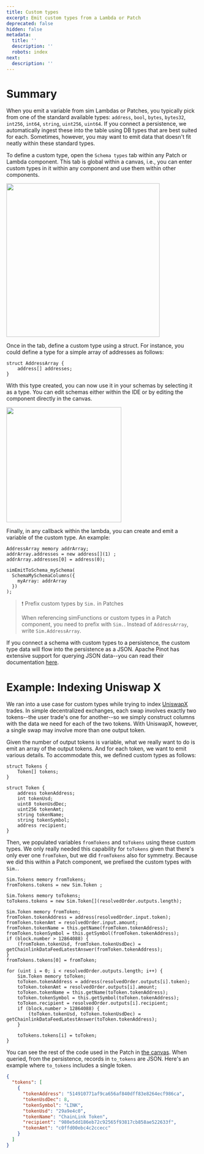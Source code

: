 ```yaml
---
title: Custom types
excerpt: Emit custom types from a Lambda or Patch
deprecated: false
hidden: false
metadata:
  title: ''
  description: ''
  robots: index
next:
  description: ''
---
```

# Summary

When you emit a variable from sim Lambdas or Patches, you typically pick from one of the standard available types: `address`, `bool`, `bytes`, `bytes32`, `int256`, `int64`, `string`, `uint256`, `uint64`. If you connect a persistence, we automatically ingest these into the table using DB types that are best suited for each. Sometimes, however, you may want to emit data that doesn't fit neatly within these standard types.

To define a custom type, open the `Schema types` tab within any Patch or Lambda component. This tab is global within a canvas, i.e., you can enter custom types in it within any component and use them within other components.

<Image align="center" className="border" width="400px" border={true} src="https://files.readme.io/80611582d9faeb8483bd89b9dbb3c56c5c06a2f76c70fe21f7546492478fbcf2-image.png" />

Once in the tab, define a custom type using a struct. For instance, you could define a type for a simple array of addresses as follows:

```sol
struct AddressArray {
    address[] addresses;
}
```

With this type created, you can now use it in your schemas by selecting it as a type. You can edit schemas either within the IDE or by editing the component directly in the canvas.

<Image align="center" className="border" width="300px" border={true} src="https://files.readme.io/c5bf44bbc5f583e502cab85f1654ccc4bb0130f014341fcbbb8791d5b3522854-image.png" />

Finally, in any callback within the lambda, you can create and emit a variable of the custom type. An example:

```sol
AddressArray memory addrArray;
addrArray.addresses = new address[](1) ;
addrArray.addresses[0] = address(0);

simEmitToSchema_mySchema(
  SchemaMySchemaColumns({
    myArray: addrArray
  })
);
```

> ❗️ Prefix custom types by `Sim.` in Patches
>
> When referencing simFunctions or custom types in a Patch component, you need to prefix with `Sim.`. Instead of `AddressArray`, write `Sim.AddressArray`.

If you connect a schema with custom types to a persistence, the custom type data will flow into the persistence as a JSON. Apache Pinot has extensive support for querying JSON data--you can read their documentation [here](https://docs.pinot.apache.org/users/user-guide-query/query-syntax/json-queries).

# Example: Indexing Uniswap X

We ran into a use case for custom types while trying to index [UniswapX](https://blog.uniswap.org/uniswapx-protocol) trades. In simple decentralized exchanges, each swap involves exactly two tokens--the user trade's one for another--so we simply construct columns with the data we need for each of the two tokens. With UniswapX, however, a single swap may involve more than one output token.

Given the number of output tokens is variable, what we really want to do is emit an array of the output tokens. And for each token, we want to emit various details. To accommodate this, we defined custom types as follows:

```sol
struct Tokens {
    Token[] tokens;
}

struct Token {
    address tokenAddress;
    int tokenUsd;
    uint8 tokenUsdDec;
    uint256 tokenAmt;
    string tokenName;
    string tokenSymbol;
    address recipient;
}
```

Then, we populated variables `fromTokens` and `toTokens` using these custom types. We only really needed this capability for `toTokens` given that there's only ever one `fromToken`, but we did `fromTokens` also for symmetry. Because we did this within a Patch component, we prefixed the custom types with `Sim.`.

```sol
Sim.Tokens memory fromTokens;
fromTokens.tokens = new Sim.Token ;

Sim.Tokens memory toTokens;
toTokens.tokens = new Sim.Token[](resolvedOrder.outputs.length);

Sim.Token memory fromToken;
fromToken.tokenAddress = address(resolvedOrder.input.token);
fromToken.tokenAmt = resolvedOrder.input.amount;
fromToken.tokenName = this.getName(fromToken.tokenAddress);
fromToken.tokenSymbol = this.getSymbol(fromToken.tokenAddress);
if (block.number > 12864088) {
    (fromToken.tokenUsd, fromToken.tokenUsdDec) = getChainlinkDataFeedLatestAnswer(fromToken.tokenAddress);
}
fromTokens.tokens[0] = fromToken;

for (uint i = 0; i < resolvedOrder.outputs.length; i++) {
    Sim.Token memory toToken;
    toToken.tokenAddress = address(resolvedOrder.outputs[i].token);
    toToken.tokenAmt = resolvedOrder.outputs[i].amount;
    toToken.tokenName = this.getName(toToken.tokenAddress);
    toToken.tokenSymbol = this.getSymbol(toToken.tokenAddress);
    toToken.recipient = resolvedOrder.outputs[i].recipient;
    if (block.number > 12864088) {
        (toToken.tokenUsd, toToken.tokenUsdDec) = getChainlinkDataFeedLatestAnswer(toToken.tokenAddress);
    }

    toTokens.tokens[i] = toToken;
}
```

You can see the rest of the code used in the Patch in [the canvas](https://studio.sim.io/sim/canvases/e5f63d90-0d00-4d1c-aaa8-3409b66065fb). When queried, from the persistence, records in `to_tokens` are JSON. Here's an example where `to_tokens` includes a single token.

```json
{
  "tokens": [
    {
      "tokenAddress": "514910771af9ca656af840dff83e8264ecf986ca",
      "tokenUsdDec": 8,
      "tokenSymbol": "LINK",
      "tokenUsd": "29a9e4c0",
      "tokenName": "ChainLink Token",
      "recipient": "980e5dd186eb72c92565f93817cb858ae522633f",
      "tokenAmt": "c0ffd00ebc4c2ccecc"
    }
  ]
}
```
